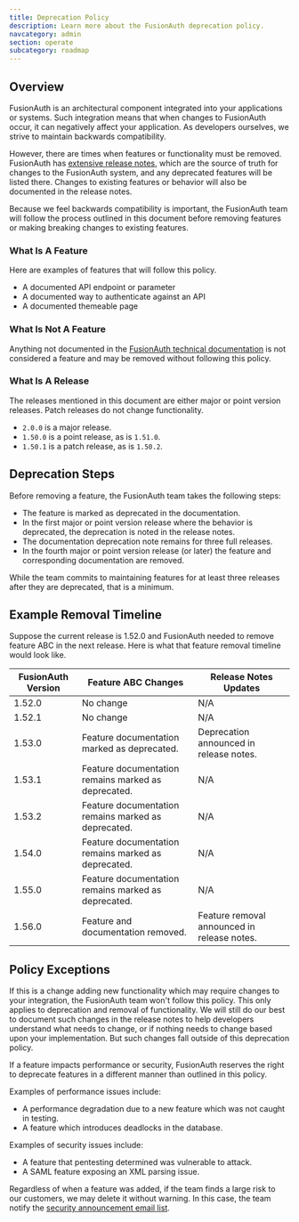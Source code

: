 ```yaml
---
title: Deprecation Policy
description: Learn more about the FusionAuth deprecation policy.
navcategory: admin
section: operate
subcategory: roadmap
---
```


## Overview

FusionAuth is an architectural component integrated into your applications or systems. Such integration means that when changes to FusionAuth occur, it can negatively affect your application. As developers ourselves, we strive to maintain backwards compatibility. 

However, there are times when features or functionality must be removed. FusionAuth has [extensive release notes](/docs/release-notes/), which are the source of truth for changes to the FusionAuth system, and any deprecated features will be listed there. Changes to existing features or behavior will also be documented in the release notes.

Because we feel backwards compatibility is important, the FusionAuth team will follow the process outlined in this document before removing features or making breaking changes to existing features.

### What Is A Feature

Here are examples of features that will follow this policy.

* A documented API endpoint or parameter
* A documented way to authenticate against an API
* A documented themeable page

### What Is Not A Feature

Anything not documented in the [FusionAuth technical documentation](/docs) is not considered a feature and may be removed without following this policy.

### What Is A Release

The releases mentioned in this document are either major or point version releases. Patch releases do not change functionality.

* `2.0.0` is a major release.
* `1.50.0` is a point release, as is `1.51.0`.
* `1.50.1` is a patch release, as is `1.50.2`.

## Deprecation Steps 

Before removing a feature, the FusionAuth team takes the following steps:

* The feature is marked as deprecated in the documentation.
* In the first major or point version release where the behavior is deprecated, the deprecation is noted in the release notes.
* The documentation deprecation note remains for three full releases.
* In the fourth major or point version release (or later) the feature and corresponding documentation are removed.

While the team commits to maintaining features for at least three releases after they are deprecated, that is a minimum.

## Example Removal Timeline

Suppose the current release is 1.52.0 and FusionAuth needed to remove feature ABC in the next release. Here is what that feature removal timeline would look like.

| FusionAuth Version    | Feature ABC Changes | Release Notes Updates |
| -------- | ------- | ------- |
| 1.52.0  | No change | N/A |
| 1.52.1  | No change | N/A |
| 1.53.0  | Feature documentation marked as deprecated. | Deprecation announced in release notes. |
| 1.53.1  | Feature documentation remains marked as deprecated. | N/A |
| 1.53.2  | Feature documentation remains marked as deprecated. | N/A |
| 1.54.0  | Feature documentation remains marked as deprecated. | N/A |
| 1.55.0  | Feature documentation remains marked as deprecated. | N/A |
| 1.56.0  | Feature and documentation removed. | Feature removal announced in release notes. |

## Policy Exceptions

If this is a change adding new functionality which may require changes to your integration, the FusionAuth team won't follow this policy. This only applies to deprecation and removal of functionality. We will still do our best to document such changes in the release notes to help developers understand what needs to change, or if nothing needs to change based upon your implementation. But such changes fall outside of this deprecation policy.

If a feature impacts performance or security, FusionAuth reserves the right to deprecate features in a different manner than outlined in this policy. 

Examples of performance issues include:

* A performance degradation due to a new feature which was not caught in testing.
* A feature which introduces deadlocks in the database.

Examples of security issues include:

* A feature that pentesting determined was vulnerable to attack.
* A SAML feature exposing an XML parsing issue. 

Regardless of when a feature was added, if the team finds a large risk to our customers, we may delete it without warning. In this case, the team notify the [security announcement email list](/docs/operate/secure-and-monitor/securing#securing).
